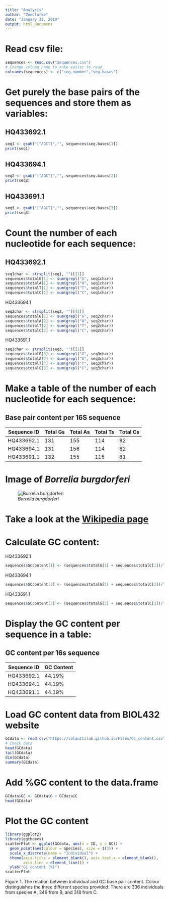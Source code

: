 ```yaml
---
title: "Analysis"
author: "ZoeClarke"
date: "January 23, 2019"
output: html_document
---
```


# Read csv file:
```r
sequences <- read.csv("Sequences.csv")
# Change column name to make easier to read
colnames(sequences) <- c("seq.number","seq.bases")
```

# Get purely the base pairs of the sequences and store them as variables:
## HQ433692.1
```r
seq1 <- gsub("[^AGCT]","", sequences$seq.bases[1])
print(seq1)
```
## HQ433694.1
```r
seq2 <- gsub("[^AGCT]","", sequences$seq.bases[2])
print(seq2)
```
## HQ433691.1
```r
seq3 <- gsub("[^AGCT]","", sequences$seq.bases[3])
print(seq3)
```

# Count the number of each nucleotide for each sequence:
## HQ433692.1
```r
seq1char <- strsplit(seq1, "")[[1]]
sequences$totalG[1] <- sum(grepl("G", seq1char))
sequences$totalA[1] <- sum(grepl("A", seq1char))
sequences$totalT[1] <- sum(grepl("T", seq1char))
sequences$totalC[1] <- sum(grepl("C", seq1char))
```
HQ433694.1
```r
seq2char <- strsplit(seq2, "")[[1]]
sequences$totalG[2] <- sum(grepl("G", seq2char))
sequences$totalA[2] <- sum(grepl("A", seq2char))
sequences$totalT[2] <- sum(grepl("T", seq2char))
sequences$totalC[2] <- sum(grepl("C", seq2char))
```
HQ433691.1
```r
seq3char <- strsplit(seq3, "")[[1]]
sequences$totalG[3] <- sum(grepl("G", seq3char))
sequences$totalA[3] <- sum(grepl("A", seq3char))
sequences$totalT[3] <- sum(grepl("T", seq3char))
sequences$totalC[3] <- sum(grepl("C", seq3char))
```

# Make a table of the number of each nucleotide for each sequence:

Base pair content per 16S sequence
----------
Sequence ID|Total Gs|Total As|Total Ts|Total Cs
----|----|----|----|----
HQ433692.1|131|155|114|82
HQ433694.1|131|156|114|82
HQ433691.1|132|155|115|81

# Image of *Borrelia burgdorferi*

![*Borrelia burgdorferi*](Bburg.jpg)

# Take a look at the [Wikipedia page](https://en.wikipedia.org/wiki/Borrelia_burgdorferi)

# Calculate GC content:
HQ433692.1
```r
sequences$GCcontent[1] <- (sequences$totalG[1] + sequences$totalC[1])/length(seq1char)
```
HQ433694.1
```r
sequences$GCcontent[2] <- (sequences$totalG[2] + sequences$totalC[2])/length(seq1char)
```
HQ433691.1
```r
sequences$GCcontent[3] <- (sequences$totalG[3] + sequences$totalC[3])/length(seq1char)
```

# Display the GC content per sequence in a table:

GC content per 16s sequence
--------
Sequence ID|GC Content
-----|-------
HQ433692.1|44.19%
HQ433694.1|44.19%
HQ433691.1|44.19%

# Load GC content data from BIOL432 website
```r
GCdata <- read.csv("https://colauttilab.github.io/Files/GC_content.csv")
# Check data
head(GCdata)
tail(GCdata)
dim(GCdata)
summary(GCdata)
```

# Add %GC content to the data.frame
```r
GCdata$GC <- GCdata$G + GCdata$C
head(GCdata)
```

# Plot the GC content
```r
library(ggplot2)
library(ggthemes)
scatterPlot <- ggplot(GCdata, aes(x = ID, y = GC)) +
  geom_point(aes(colour = Species), size = I(3)) +
  scale_x_discrete(name = "Individual") +
  theme(axis.ticks = element_blank(), axis.text.x = element_blank(),
        axis.line = element_line()) +
  ylab("GC content (%)")
scatterPlot
```

Figure 1. The relation between individual and GC base pair content. Colour distinguishes the three different species provided. There are 336 individuals from species A, 346 from B, and 318 from C.